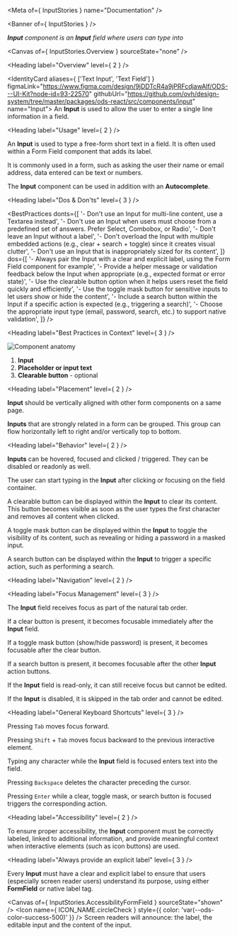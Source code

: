 
<Meta of={ InputStories } name="Documentation" />

<Banner of={ InputStories } />

_**Input** component is an **Input** field where users can type into_

<Canvas of={ InputStories.Overview } sourceState="none" />

<Heading label="Overview" level={ 2 } />

<IdentityCard aliases={ ['Text Input', 'Text Field'] }
              figmaLink="https://www.figma.com/design/9jDDTcR4a9jPRFcdjawAlf/ODS---UI-Kit?node-id=93-22570"
              githubUrl="https://github.com/ovh/design-system/tree/master/packages/ods-react/src/components/input"
              name="Input">
  An **Input** is used to allow the user to enter a single line information in a field.
</IdentityCard>

<Heading label="Usage" level={ 2 } />

An **Input** is used to type a free-form short text in a field. It is often used within a Form Field component that adds its label.

It is commonly used in a form, such as asking the user their name or email address, data entered can be text or numbers.

The **Input** component can be used in addition with an **Autocomplete**.

<Heading label="Dos & Don'ts" level={ 3 } />

<BestPractices
  donts={[
    '- Don\'t use an Input for multi-line content, use a Textarea instead',
    '- Don\'t use an Input when users must choose from a predefined set of answers. Prefer Select, Combobox, or Radio',
    '- Don\'t leave an Input without a label',
    '- Don\'t overload the Input with multiple embedded actions (e.g., clear + search + toggle) since it creates visual clutter',
    '- Don\'t use an Input that is inappropriately sized for its content',
  ]}
  dos={[
    '- Always pair the Input with a clear and explicit label, using the Form Field component for example',
    '- Provide a helper message or validation feedback below the Input when appropriate (e.g., expected format or error state)',
    '- Use the clearable button option when it helps users reset the field quickly and efficiently',
    '- Use the toggle mask button for sensitive inputs to let users show or hide the content',
    '- Include a search button within the Input if a specific action is expected (e.g., triggering a search)',
    '- Choose the appropriate input type (email, password, search, etc.) to support native validation',
  ]}
/>

<Heading label="Best Practices in Context" level={ 3 } />

![Component anatomy](components/input/anatomy.png "Component anatomy")

1. **Input**
2. **Placeholder or input text**
3. **Clearable button** - optional

<Heading label="Placement" level={ 2 } />

**Input** should be vertically aligned with other form components on a same page.

**Inputs** that are strongly related in a form can be grouped. This group can flow horizontally left to right and/or vertically top to bottom.

<Heading label="Behavior" level={ 2 } />

**Inputs** can be hovered, focused and clicked / triggered. They can be disabled or readonly as well.

The user can start typing in the **Input** after clicking or focusing on the field container.

A clearable button can be displayed within the **Input** to clear its content. This button becomes visible as soon as the user types the first character and removes all content when clicked.

A toggle mask button can be displayed within the **Input** to toggle the visibility of its content, such as revealing or hiding a password in a masked input.

A search button can be displayed within the **Input** to trigger a specific action, such as performing a search.

<Heading label="Navigation" level={ 2 } />

<Heading label="Focus Management" level={ 3 } />

The **Input** field receives focus as part of the natural tab order.

If a clear button is present, it becomes focusable immediately after the **Input** field.

If a toggle mask button (show/hide password) is present, it becomes focusable after the clear button.

If a search button is present, it becomes focusable after the other **Input** action buttons.

If the **Input** field is read-only, it can still receive focus but cannot be edited.

If the **Input** is disabled, it is  skipped in the tab order and cannot be edited.

<Heading label="General Keyboard Shortcuts" level={ 3 } />

Pressing `Tab` moves focus forward.

Pressing `Shift` + `Tab` moves focus backward to the previous interactive element.

Typing any character while the **Input** field is focused enters text into the field.

Pressing `Backspace` deletes the character preceding the cursor.

Pressing `Enter` while a clear, toggle mask, or search button is focused triggers the corresponding action.

<Heading label="Accessibility" level={ 2 } />

To ensure proper accessibility, the **Input** component must be correctly labeled, linked to additional information, and provide meaningful context when interactive elements (such as icon buttons) are used.

<Heading label="Always provide an explicit label" level={ 3 } />

Every **Input** must have a clear and explicit label to ensure that users (especially screen reader users) understand its purpose, using either **FormField** or native label tag.

<Canvas of={ InputStories.AccessibilityFormField } sourceState="shown" />
<Icon name={ ICON_NAME.circleCheck }
      style={{ color: 'var(--ods-color-success-500)' }} /> Screen readers will announce: the label, the editable input and the content of the input.

